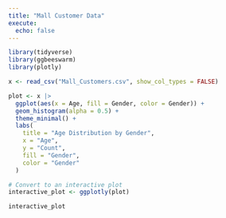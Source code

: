```yaml
---
title: "Mall Customer Data"
execute: 
  echo: false
---
```


```r
library(tidyverse)
library(ggbeeswarm)
library(plotly)
```
```r
x <- read_csv("Mall_Customers.csv", show_col_types = FALSE)
```

```r
plot <- x |>
  ggplot(aes(x = Age, fill = Gender, color = Gender)) +
  geom_histogram(alpha = 0.5) +
  theme_minimal() +
  labs(
    title = "Age Distribution by Gender",
    x = "Age",
    y = "Count",
    fill = "Gender",
    color = "Gender"
  )

# Convert to an interactive plot
interactive_plot <- ggplotly(plot)

interactive_plot
```

